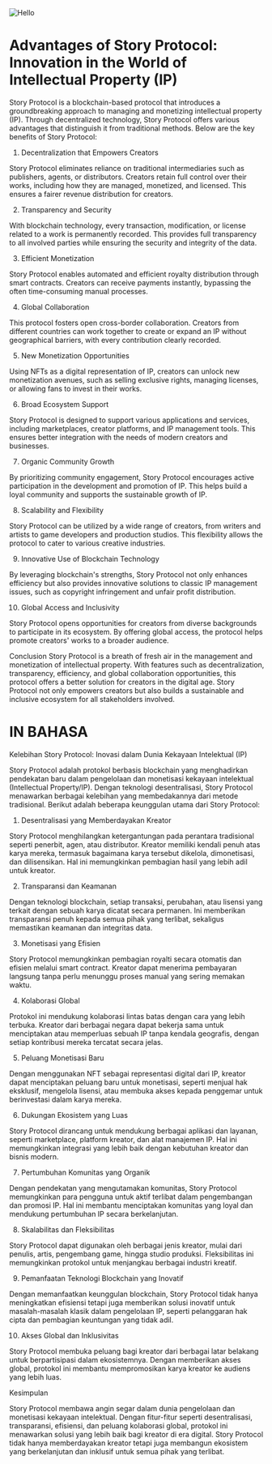 
<div style={{ display: 'flex', justifyContent: 'center', alignItems: 'center', marginTop: '20px' }}>
  <Image class="mt-5" src="/story.PNG" alt="Hello" width={500} height={500} />
</div>

# Advantages of Story Protocol: Innovation in the World of Intellectual Property (IP)

Story Protocol is a blockchain-based protocol that introduces a groundbreaking approach to managing and monetizing intellectual property (IP). Through decentralized technology, Story Protocol offers various advantages that distinguish it from traditional methods. Below are the key benefits of Story Protocol:

1. Decentralization that Empowers Creators

Story Protocol eliminates reliance on traditional intermediaries such as publishers, agents, or distributors. Creators retain full control over their works, including how they are managed, monetized, and licensed. This ensures a fairer revenue distribution for creators.

2. Transparency and Security

With blockchain technology, every transaction, modification, or license related to a work is permanently recorded. This provides full transparency to all involved parties while ensuring the security and integrity of the data.

3. Efficient Monetization

Story Protocol enables automated and efficient royalty distribution through smart contracts. Creators can receive payments instantly, bypassing the often time-consuming manual processes.

4. Global Collaboration

This protocol fosters open cross-border collaboration. Creators from different countries can work together to create or expand an IP without geographical barriers, with every contribution clearly recorded.

5. New Monetization Opportunities

Using NFTs as a digital representation of IP, creators can unlock new monetization avenues, such as selling exclusive rights, managing licenses, or allowing fans to invest in their works.

6. Broad Ecosystem Support

Story Protocol is designed to support various applications and services, including marketplaces, creator platforms, and IP management tools. This ensures better integration with the needs of modern creators and businesses.

7. Organic Community Growth

By prioritizing community engagement, Story Protocol encourages active participation in the development and promotion of IP. This helps build a loyal community and supports the sustainable growth of IP.

8. Scalability and Flexibility

Story Protocol can be utilized by a wide range of creators, from writers and artists to game developers and production studios. This flexibility allows the protocol to cater to various creative industries.

9. Innovative Use of Blockchain Technology

By leveraging blockchain's strengths, Story Protocol not only enhances efficiency but also provides innovative solutions to classic IP management issues, such as copyright infringement and unfair profit distribution.

10. Global Access and Inclusivity

Story Protocol opens opportunities for creators from diverse backgrounds to participate in its ecosystem. By offering global access, the protocol helps promote creators' works to a broader audience.

Conclusion
Story Protocol is a breath of fresh air in the management and monetization of intellectual property. With features such as decentralization, transparency, efficiency, and global collaboration opportunities, this protocol offers a better solution for creators in the digital age. Story Protocol not only empowers creators but also builds a sustainable and inclusive ecosystem for all stakeholders involved.

# IN BAHASA
Kelebihan Story Protocol: Inovasi dalam Dunia Kekayaan Intelektual (IP)

Story Protocol adalah protokol berbasis blockchain yang menghadirkan pendekatan baru dalam pengelolaan dan monetisasi kekayaan intelektual (Intellectual Property/IP). Dengan teknologi desentralisasi, Story Protocol menawarkan berbagai kelebihan yang membedakannya dari metode tradisional. Berikut adalah beberapa keunggulan utama dari Story Protocol:

1. Desentralisasi yang Memberdayakan Kreator

Story Protocol menghilangkan ketergantungan pada perantara tradisional seperti penerbit, agen, atau distributor. Kreator memiliki kendali penuh atas karya mereka, termasuk bagaimana karya tersebut dikelola, dimonetisasi, dan dilisensikan. Hal ini memungkinkan pembagian hasil yang lebih adil untuk kreator.

2. Transparansi dan Keamanan

Dengan teknologi blockchain, setiap transaksi, perubahan, atau lisensi yang terkait dengan sebuah karya dicatat secara permanen. Ini memberikan transparansi penuh kepada semua pihak yang terlibat, sekaligus memastikan keamanan dan integritas data.

3. Monetisasi yang Efisien

Story Protocol memungkinkan pembagian royalti secara otomatis dan efisien melalui smart contract. Kreator dapat menerima pembayaran langsung tanpa perlu menunggu proses manual yang sering memakan waktu.

4. Kolaborasi Global

Protokol ini mendukung kolaborasi lintas batas dengan cara yang lebih terbuka. Kreator dari berbagai negara dapat bekerja sama untuk menciptakan atau memperluas sebuah IP tanpa kendala geografis, dengan setiap kontribusi mereka tercatat secara jelas.

5. Peluang Monetisasi Baru

Dengan menggunakan NFT sebagai representasi digital dari IP, kreator dapat menciptakan peluang baru untuk monetisasi, seperti menjual hak eksklusif, mengelola lisensi, atau membuka akses kepada penggemar untuk berinvestasi dalam karya mereka.

6. Dukungan Ekosistem yang Luas

Story Protocol dirancang untuk mendukung berbagai aplikasi dan layanan, seperti marketplace, platform kreator, dan alat manajemen IP. Hal ini memungkinkan integrasi yang lebih baik dengan kebutuhan kreator dan bisnis modern.

7. Pertumbuhan Komunitas yang Organik

Dengan pendekatan yang mengutamakan komunitas, Story Protocol memungkinkan para pengguna untuk aktif terlibat dalam pengembangan dan promosi IP. Hal ini membantu menciptakan komunitas yang loyal dan mendukung pertumbuhan IP secara berkelanjutan.

8. Skalabilitas dan Fleksibilitas

Story Protocol dapat digunakan oleh berbagai jenis kreator, mulai dari penulis, artis, pengembang game, hingga studio produksi. Fleksibilitas ini memungkinkan protokol untuk menjangkau berbagai industri kreatif.

9. Pemanfaatan Teknologi Blockchain yang Inovatif

Dengan memanfaatkan keunggulan blockchain, Story Protocol tidak hanya meningkatkan efisiensi tetapi juga memberikan solusi inovatif untuk masalah-masalah klasik dalam pengelolaan IP, seperti pelanggaran hak cipta dan pembagian keuntungan yang tidak adil.

10. Akses Global dan Inklusivitas

Story Protocol membuka peluang bagi kreator dari berbagai latar belakang untuk berpartisipasi dalam ekosistemnya. Dengan memberikan akses global, protokol ini membantu mempromosikan karya kreator ke audiens yang lebih luas.

Kesimpulan

Story Protocol membawa angin segar dalam dunia pengelolaan dan monetisasi kekayaan intelektual. Dengan fitur-fitur seperti desentralisasi, transparansi, efisiensi, dan peluang kolaborasi global, protokol ini menawarkan solusi yang lebih baik bagi kreator di era digital. Story Protocol tidak hanya memberdayakan kreator tetapi juga membangun ekosistem yang berkelanjutan dan inklusif untuk semua pihak yang terlibat.

